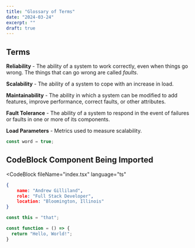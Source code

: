 ```yaml
---
title: "Glossary of Terms"
date: "2024-03-24"
excerpt: ""
draft: true
---
```


## Terms

**Reliability** - The ability of a system to work correctly, even when things go wrong. The things that can go wrong are called _faults_.

**Scalability** - The ability of a system to cope with an increase in load.

**Maintainability** - The ability in which a system can be modified to add features, improve performance, correct faults, or other attributes.

**Fault Tolerance** - The ability of a system to respond in the event of failures or faults in one or more of its components.

**Load Parameters** - Metrics used to measure scalability.

```typescript
const word = true;
```

<h2>CodeBlock Component Being Imported</h2>

<CodeBlock
  fileName="index.tsx"
  language="ts"
> 
```json
{
    name: "Andrew Gilliland",
    role: "Full Stack Developer",
    location: "Bloomington, Illinois"
}
```
</CodeBlock>

```typescript
const this = "that";

const function = () => {
  return "Hello, World!";
}

```
